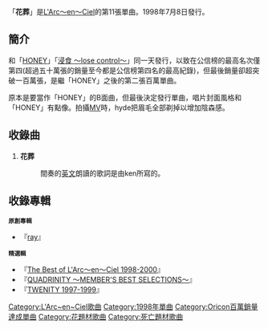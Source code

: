 {{for|殯葬方式|生态葬#主要形式}}
{{Infobox Single 
| Name           = 花葬
| Artist         = [[L'Arc〜en〜Ciel|L'Arc〜en〜Ciel]]
| Album          = [[ray_(原創專輯)|ray]]
| A-side         =花葬
| B-side         = 
| Released       = 1998年7月8日 <br />2006年8月30日（重發盤）
| Format         = 
| Recorded       = 
| Genre          = [[J-POP|J-POP]]
| Length         = 5分14秒
| Label          = [[Ki/oon_Records|Ki/oon Records]]
| Writer         = [[hyde|hyde]] （作詞）<br/>[[ken|ken]] （作曲）
| Producer       = L'Arc〜en〜Ciel<br />[[岡野一|岡野一]]
| Certification  = 百萬（[[日本唱片業協會|日本唱片業協會]]）
| Chart position = 當週排行第4名（[[ORICON|ORICON]]）
*1998年年度第14名（ORICON）
| Last single    = [[DIVE_TO_BLUE|DIVE TO BLUE]]<br />（1998年）
| This single    = [[HONEY_(彩虹樂團單曲)|HONEY]]<br />'''花葬'''<br />[[浸食_〜lose_control〜|浸食 〜lose control〜]]<br />（1998年）
| Next single    = [[snow_drop|snow drop]]<br />（1998年）
}}
「'''花葬'''」是[[L'Arc〜en〜Ciel|L'Arc〜en〜Ciel]]的第11張單曲。1998年7月8日發行。

== 簡介 ==
和「[[HONEY_(彩虹樂團單曲)|HONEY]]」「[[浸食_〜lose_control〜|浸食 〜lose control〜]]」同一天發行，以致在公信榜的最高名次僅第四(超過五十萬張的銷量至今都是公信榜第四名的最高紀錄)，但最後銷量卻超突破一百萬張，是繼「HONEY」之後的第二張百萬單曲。

原本是要當作「HONEY」的B面曲，但最後決定發行單曲，唱片封面風格和「HONEY」有點像。拍攝[[MV|MV]]時，hyde把眉毛全部剃掉以增加陰森感。

== 收錄曲 ==
#'''花葬'''
#:間奏的[[英文|英文]]朗讀的歌詞是由ken所寫的。

== 收錄專輯 ==
;<small>'''原創專輯'''</small>
*『[[ray_(原創專輯)|ray]]』 
;<small>'''精選輯'''</small>
*『[[The_Best_of_L'Arc〜en〜Ciel|The Best of L'Arc〜en〜Ciel 1998-2000]]』 
*『[[QUADRINITY_〜MEMBER'S_BEST_SELECTIONS〜|QUADRINITY 〜MEMBER'S BEST SELECTIONS〜]]』 
*『[[TWENITY|TWENITY 1997-1999]]』 

{{L'Arc~en~Ciel}}

{{DEFAULTSORT: 花葬}}
[[Category:L'Arc~en~Ciel歌曲|Category:L'Arc~en~Ciel歌曲]]
[[Category:1998年單曲|Category:1998年單曲]]
[[Category:Oricon百萬銷量達成單曲|Category:Oricon百萬銷量達成單曲]]
[[Category:花題材歌曲|Category:花題材歌曲]]
[[Category:死亡題材歌曲|Category:死亡題材歌曲]]